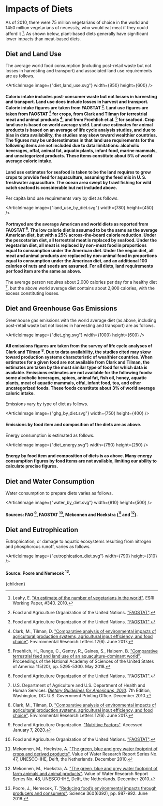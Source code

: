 


# Impacts of Diets

As of 2010, there were 75 million vegetarians of choice in the world and 1450 million vegetarians of necessity, who would eat meat if they could afford it [^9]. As shown below, plant-based diets generally have significant lower impacts than meat-based diets.

## Diet and Land Use
The average world food consumption (including post-retail waste but not losses in harvesting and transport) and associated land use requirements are as follows.

<ArticleImage image={"diet_land_use.svg"} width={950} height={600} />
#### Caloric intake includes post-consumer waste but not losses in harvesting and transport. Land use does include losses in harvest and transport. Caloric intake figures are taken from FAOSTAT [^3]. Land use figures are taken from FAOSTAT [^3] for crops, from Clark and Tilman for terrestrial meat and animal products [^1], and from Froehlich et al. [^4] for seafood. Crop land use is based on world average yield. Land use estimates for animal products is based on an average of life cycle analysis studies, and due to bias in data availability, the studies may skew toward wealthier countries. The figures may be underestimates in that land use requirements for the following items are not included due to data limitations: alcoholic beverages, offal, animal fat, aquatic plants, infant food, marine mammals, and uncategorized products. These items constitute about 5% of world average caloric intake.

#### Land use estimates for seafood is taken to be the land requires to grow crops to provide feed for aquaculture, assuming the feed mix in U. S. freshwater aquaculture. The ocean area swept by trawl fishing for wild catch seafood is considerable but not included above.

Per capita land use requirements vary by diet as follows.

<ArticleImage image={"land_use_by_diet.svg"} width={780} height={450} />
#### Portrayed are the average American and world diets as reported from FAOSTAT [^3]. The low calorie diet is assumed to be the same as the average American diet, but with a 25% across-the-board calorie reduction. Under the pescetarian diet, all terrestrial meat is replaced by seafood. Under the vegetarian diet, all meat is replaced by non-meat food in proportions equal to consumption under the American diet. Under the vegan diet, all meat and animal products are replaced by non-animal food in proportions equal to consumption under the American diet, and an additional 100 calories of nuts and seeds are assumed. For all diets, land requirements per food item are the same as above.

The average person requires about 2,000 calories per day for a healthy diet [^8], but the above world average diet contains about 2,800 calories, with the excess constituting losses.

## Diet and Greenhouse Gas Emissions
Greenhouse gas emissions with the world average diet (as above, including post-retail waste but not losses in harvesting and transport) are as follows.

<ArticleImage image={"diet_ghg.svg"} width={1000} height={600} />
#### All emissions figures are taken from the survey of life cycle analyses of Clark and Tilman [^1]. Due to data availability, the studies cited may skew toward production systems characteristic of wealthier countries. When estimates for a given food are not available from Clark and Tilman, the estimates are taken by the most similar type of food for which data is available. Emissions estimates are not available for the following foods: some alcoholic beverages, spices, animal fat, fish oil, honey, aquatic plants, meat of aquatic mammals, offal, infant food, tea, and other uncategorized foods. These foods constitute about 3% of world average caloric intake.

Emissions vary by type of diet as follows.

<ArticleImage image={"ghg_by_diet.svg"} width={750} height={400} />
#### Emissions by food item and composition of the diets are as above.

Energy consumption is estimated as follows.

<ArticleImage image={"diet_energy.svg"} width={750} height={250} />
#### Energy by food item and composition of diets is as above. Many energy consumption figures by food items are not available, limiting our ability to calculate precise figures.

## Diet and Water Consumption
Water consumption to prepare diets varies as follows.

<ArticleImage image={"water_by_diet.svg"} width={810} height={500} />
#### Sources: FAO [^2], FAOSTAT [^3], Mekonnen and Hoekstra ([^5] and [^6]).

## Diet and Eutrophication
Eutrophication, or damage to aquatic ecosystems resulting from nitrogen and phosphorous runoff, varies as follows.

<ArticleImage image={"eutrophication_diet.svg"} width={790} height={310} />
#### Source: Poore and Nemecek [^7].

<UsMeatTaxSolution /> 

<InformationAdvocacyCampaignSolution />

[^1]: Clark, M., Tilman, D. ["Comparative analysis of environmental impacts of agricultural production systems, agricultural input efficiency, and food choice"](https://iopscience.iop.org/article/10.1088/1748-9326/aa6cd5). Environmental Research Letters 12(6). June 2017.

[^2]: Food and Agriculture Organization. ["Nutritive Factors"](http://www.fao.org/economic/the-statistics-division-ess/publications-studies/publications/nutritive-factors/en/). Accessed January 7, 2020.

[^3]: Food and Agriculture Organization of the United Nations. ["FAOSTAT"](http://www.fao.org/faostat/en/#data).

[^4]: Froehlich, H., Runge, C., Gentry, R., Gaines, S., Halpern, B. ["Comparative terrestrial feed and land use of an aquaculture-dominant world"](https://www.pnas.org/content/115/20/5295). Proceedings of the National Academy of Sciences of the United States of America 115(20), pp. 5295-5300. May 2018.

[^5]: Mekonnen, M., Hoekstra, A. ["The green, blue and grey water footprint of crops and derived products"](https://waterfootprint.org/media/downloads/Report47-WaterFootprintCrops-Vol1.pdf). Value of Water Research Report Series No. 47, UNESCO-IHE, Delft, the Netherlands. December 2010.

[^6]: Mekonnen, M., Hoekstra, A. ["The green, blue and grey water footprint of farm animals and animal products"](https://research.utwente.nl/en/publications/the-green-blue-and-grey-water-footprint-of-farm-animals-and-anima). Value of Water Research Report Series No. 48, UNESCO-IHE, Delft, the Netherlands. December 2010.

[^7]: Poore, J., Nemecek, T. ["Reducing food’s environmental impacts through producers and consumers"](https://science.sciencemag.org/content/360/6392/987). Science 360(6392), pp. 987-992. June 2018.

[^8]: U.S. Department of Agriculture and U.S. Department of Health and Human Services. [*Dietary Guidelines for Americans, 2010*](http://health.gov/dietaryguidelines/dga2010/dietaryguidelines2010.pdf). 7th Edition, Washington, DC: U.S. Government Printing Office. December 2010.

[^9]: Leahy, E. ["An estimate of the number of vegetarians in the world"](https://www.econstor.eu/handle/10419/50160). ESRI Working Paper, #340. 2010.

  <Article 
    focusAreaUrl={focusAreaUrl} 
    hierarchy={hierarchy} 
    site={site}
  >
    {children}
  </Article>